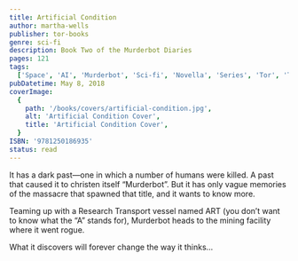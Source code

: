 ```yaml
---
title: Artificial Condition
author: martha-wells
publisher: tor-books
genre: sci-fi
description: Book Two of the Murderbot Diaries
pages: 121
tags:
  ['Space', 'AI', 'Murderbot', 'Sci-fi', 'Novella', 'Series', 'Tor', 'Tor.com']
pubDatetime: May 8, 2018
coverImage:
  {
    path: '/books/covers/artificial-condition.jpg',
    alt: 'Artificial Condition Cover',
    title: 'Artificial Condition Cover',
  }
ISBN: '9781250186935'
status: read
---
```


It has a dark past—one in which a number of humans were killed. A past that caused it to christen itself “Murderbot”. But it has only vague memories of the massacre that spawned that title, and it wants to know more.

Teaming up with a Research Transport vessel named ART (you don’t want to know what the “A” stands for), Murderbot heads to the mining facility where it went rogue.

What it discovers will forever change the way it thinks…
